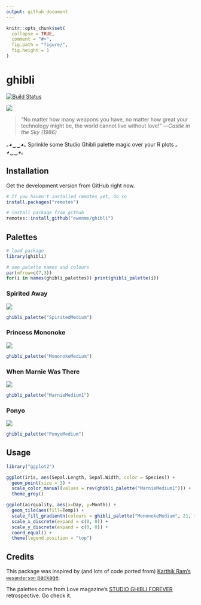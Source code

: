 ```yaml
---
output: github_document
---
```


```r
knitr::opts_chunk$set(
  collapse = TRUE,
  comment = "#>",
  fig.path = "figure/",
  fig.height = 1
)
```

# ghibli 

[![Build Status](https://travis-ci.org/ewenme/ghibli.png)](https://travis-ci.org/ewenme/ghibli) 

![](ghibli.jpg)

> “No matter how many weapons you have, no matter how great your technology might be, the world cannot live without love!”
—*Castle in the Sky (1986)*

｡◕‿‿◕｡  Sprinkle some Studio Ghibli palette magic over your R plots  ｡◕‿‿◕｡

## Installation

Get the development version from GitHub right now. 

```r
# If you haven't installed remotes yet, do so
install.packages("remotes")

# install package from github
remotes::install_github("ewenme/ghibli")
```

## Palettes

```r
# load package
library(ghibli)

# see palette names and colours
par(mfrow=c(7,3))
for(i in names(ghibli_palettes)) print(ghibli_palette(i))
```

### Spirited Away 

![](https://vice-images.vice.com/images/content-images-crops/2016/07/19/spirited-away-ghibli-miyazaki-15th-15-year-anniversary-best-animation-hannah-ewens-body-image-1468945005-size_1000.jpg?output-quality=75.jpg)

```r
ghibli_palette("SpiritedMedium")
```

### Princess Mononoke

![](http://www.animationmagazine.net/wordpress/wp-content/uploads/Princess-Mononoke-post2.jpg)

```r
ghibli_palette("MononokeMedium")
```

### When Marnie Was There

![](http://cinema.pfpca.org/sites/cinema/files/films/Marnie_A.jpg)

```r
ghibli_palette("MarnieMedium1")
```

### Ponyo

![](https://entropymag.org/wp-content/uploads/2015/10/Ponyo-screencaps-ponyo-on-the-cliff-by-the-sea-30547658-1920-1080.png)

```r
ghibli_palette("PonyoMedium")
```

## Usage

```r
library("ggplot2")

ggplot(iris, aes(Sepal.Length, Sepal.Width, color = Species)) +
  geom_point(size = 3) +
  scale_color_manual(values = rev(ghibli_palette("MarnieMedium1"))) +
  theme_grey()
```

```r

ggplot(airquality, aes(x=Day, y=Month)) +
  geom_tile(aes(fill=Temp)) +
  scale_fill_gradientn(colours = ghibli_palette("MononokeMedium", 21, type = "continuous")) +
  scale_x_discrete(expand = c(0, 0)) +
  scale_y_discrete(expand = c(0, 0)) +
  coord_equal() +
  theme(legend.position = "top")
```

## Credits

This package was inspired by (and lots of code ported from) [Karthik Ram's `wesanderson` package](https://github.com/karthik/wesanderson). 

The palettes come from Love magazine's [STUDIO GHIBLI FOREVER](http://www.thelovemagazine.co.uk/posts/6584/in-photos-guess-who-s-back-retrospective-of-studio-ghibli-forever-is-here) retrospective. Go check it.


